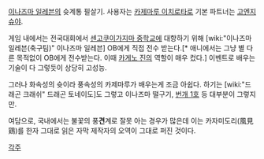 [[이나즈마 일레븐]]의 슛계통 필살기. 사용자는 [[카제마루 이치로타]]로 기본 파트너는 [[고엔지 슈야]].

게임 내에서는 전국대회에서 [[센고쿠이가지마 중학교]]에 대항하기 위해 [wiki:"이나즈마 일레븐(축구팀)" 이나즈마 일레븐] OB에게 직접 전수 받는다.[* 애니에서는 그냥 별 다른 목적없이 OB에게 전수받는다. 이때 [[카게노 진]]의 역할이 매우 컸다.] 이벤트로 배우는 기술이 다 그렇듯이 상당히 고성능. 

그러나 화속성의 슛이라 풍속성의 카제마루가 배우는게 조금 아쉽다. 하기는 [wiki:"드래곤 크래쉬" 드래곤 토네이도]도 그렇고 이나즈마 떨구기, [[번개 1호]] 등 대부분이 그렇지만.

여담으로, 국내에서는 불꽃의 풍'''견'''계로 잘못 아는 경우가 많은데 이는 카자미도리(風見鶏)를 한자 그대로 읽은 자막 제작자의 오역이 그대로 퍼진 것이다.

[[각주]]
